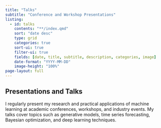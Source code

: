 ```yaml
---
title: "Talks"
subtitle: "Conference and Workshop Presentations"
listing:
  - id: talks
    contents: "**/index.qmd"
    sort: "date desc"
    type: grid
    categories: true
    sort-ui: true
    filter-ui: true
    fields: [date, title, subtitle, description, categories, image]
    date-format: "YYYY-MM-DD"
    image-height: "100%"
page-layout: full
---
```


## Presentations and Talks

I regularly present my research and practical applications of machine learning at academic conferences, workshops, and industry events. My talks cover topics such as generative models, time series forecasting, Bayesian optimization, and deep learning techniques.

::: {#talks}
:::
